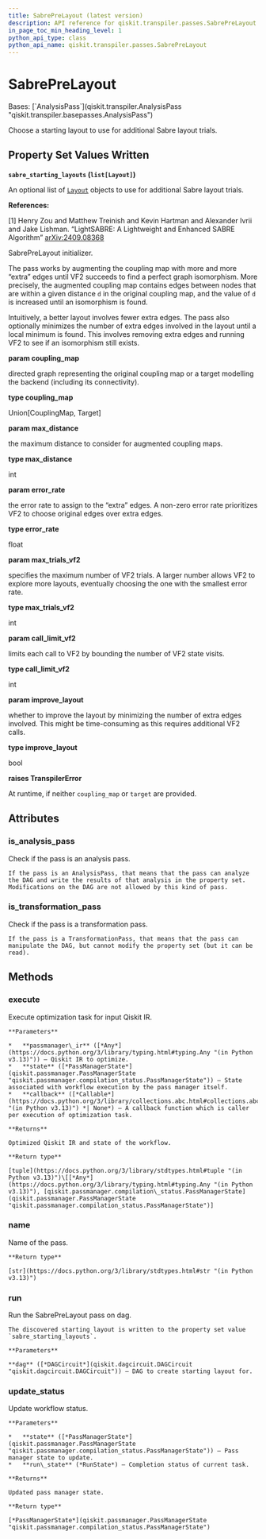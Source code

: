 ```yaml
---
title: SabrePreLayout (latest version)
description: API reference for qiskit.transpiler.passes.SabrePreLayout in the latest version of qiskit
in_page_toc_min_heading_level: 1
python_api_type: class
python_api_name: qiskit.transpiler.passes.SabrePreLayout
---
```


# SabrePreLayout

<Class id="qiskit.transpiler.passes.SabrePreLayout" isDedicatedPage={true} github="https://github.com/Qiskit/qiskit/tree/stable/2.0/qiskit/transpiler/passes/layout/sabre_pre_layout.py#L25-L225" signature="qiskit.transpiler.passes.SabrePreLayout(*args, **kwargs)" modifiers="class">
  Bases: [`AnalysisPass`](qiskit.transpiler.AnalysisPass "qiskit.transpiler.basepasses.AnalysisPass")

  Choose a starting layout to use for additional Sabre layout trials.

  ## Property Set Values Written

  **`sabre_starting_layouts` (`list[Layout]`)**

  An optional list of [`Layout`](qiskit.transpiler.Layout "qiskit.transpiler.Layout") objects to use for additional Sabre layout trials.

  **References:**

  \[1] Henry Zou and Matthew Treinish and Kevin Hartman and Alexander Ivrii and Jake Lishman. “LightSABRE: A Lightweight and Enhanced SABRE Algorithm” [arXiv:2409.08368](https://doi.org/10.48550/arXiv.2409.08368)

  SabrePreLayout initializer.

  The pass works by augmenting the coupling map with more and more “extra” edges until VF2 succeeds to find a perfect graph isomorphism. More precisely, the augmented coupling map contains edges between nodes that are within a given distance `d` in the original coupling map, and the value of `d` is increased until an isomorphism is found.

  Intuitively, a better layout involves fewer extra edges. The pass also optionally minimizes the number of extra edges involved in the layout until a local minimum is found. This involves removing extra edges and running VF2 to see if an isomorphism still exists.

  **param coupling\_map**

  directed graph representing the original coupling map or a target modelling the backend (including its connectivity).

  **type coupling\_map**

  Union\[CouplingMap, Target]

  **param max\_distance**

  the maximum distance to consider for augmented coupling maps.

  **type max\_distance**

  int

  **param error\_rate**

  the error rate to assign to the “extra” edges. A non-zero error rate prioritizes VF2 to choose original edges over extra edges.

  **type error\_rate**

  float

  **param max\_trials\_vf2**

  specifies the maximum number of VF2 trials. A larger number allows VF2 to explore more layouts, eventually choosing the one with the smallest error rate.

  **type max\_trials\_vf2**

  int

  **param call\_limit\_vf2**

  limits each call to VF2 by bounding the number of VF2 state visits.

  **type call\_limit\_vf2**

  int

  **param improve\_layout**

  whether to improve the layout by minimizing the number of extra edges involved. This might be time-consuming as this requires additional VF2 calls.

  **type improve\_layout**

  bool

  **raises TranspilerError**

  At runtime, if neither `coupling_map` or `target` are provided.

  ## Attributes

  ### is\_analysis\_pass

  <Attribute id="qiskit.transpiler.passes.SabrePreLayout.is_analysis_pass">
    Check if the pass is an analysis pass.

    If the pass is an AnalysisPass, that means that the pass can analyze the DAG and write the results of that analysis in the property set. Modifications on the DAG are not allowed by this kind of pass.
  </Attribute>

  ### is\_transformation\_pass

  <Attribute id="qiskit.transpiler.passes.SabrePreLayout.is_transformation_pass">
    Check if the pass is a transformation pass.

    If the pass is a TransformationPass, that means that the pass can manipulate the DAG, but cannot modify the property set (but it can be read).
  </Attribute>

  ## Methods

  ### execute

  <Function id="qiskit.transpiler.passes.SabrePreLayout.execute" github="https://github.com/Qiskit/qiskit/tree/stable/2.0/qiskit/passmanager/base_tasks.py#L72-L118" signature="execute(passmanager_ir, state, callback=None)">
    Execute optimization task for input Qiskit IR.

    **Parameters**

    *   **passmanager\_ir** ([*Any*](https://docs.python.org/3/library/typing.html#typing.Any "(in Python v3.13)")) – Qiskit IR to optimize.
    *   **state** ([*PassManagerState*](qiskit.passmanager.PassManagerState "qiskit.passmanager.compilation_status.PassManagerState")) – State associated with workflow execution by the pass manager itself.
    *   **callback** ([*Callable*](https://docs.python.org/3/library/collections.abc.html#collections.abc.Callable "(in Python v3.13)") *| None*) – A callback function which is caller per execution of optimization task.

    **Returns**

    Optimized Qiskit IR and state of the workflow.

    **Return type**

    [tuple](https://docs.python.org/3/library/stdtypes.html#tuple "(in Python v3.13)")\[[*Any*](https://docs.python.org/3/library/typing.html#typing.Any "(in Python v3.13)"), [qiskit.passmanager.compilation\_status.PassManagerState](qiskit.passmanager.PassManagerState "qiskit.passmanager.compilation_status.PassManagerState")]
  </Function>

  ### name

  <Function id="qiskit.transpiler.passes.SabrePreLayout.name" github="https://github.com/Qiskit/qiskit/tree/stable/2.0/qiskit/passmanager/base_tasks.py#L68-L70" signature="name()">
    Name of the pass.

    **Return type**

    [str](https://docs.python.org/3/library/stdtypes.html#str "(in Python v3.13)")
  </Function>

  ### run

  <Function id="qiskit.transpiler.passes.SabrePreLayout.run" github="https://github.com/Qiskit/qiskit/tree/stable/2.0/qiskit/transpiler/passes/layout/sabre_pre_layout.py#L97-L140" signature="run(dag)">
    Run the SabrePreLayout pass on dag.

    The discovered starting layout is written to the property set value `sabre_starting_layouts`.

    **Parameters**

    **dag** ([*DAGCircuit*](qiskit.dagcircuit.DAGCircuit "qiskit.dagcircuit.DAGCircuit")) – DAG to create starting layout for.
  </Function>

  ### update\_status

  <Function id="qiskit.transpiler.passes.SabrePreLayout.update_status" github="https://github.com/Qiskit/qiskit/tree/stable/2.0/qiskit/passmanager/base_tasks.py#L120-L138" signature="update_status(state, run_state)">
    Update workflow status.

    **Parameters**

    *   **state** ([*PassManagerState*](qiskit.passmanager.PassManagerState "qiskit.passmanager.compilation_status.PassManagerState")) – Pass manager state to update.
    *   **run\_state** (*RunState*) – Completion status of current task.

    **Returns**

    Updated pass manager state.

    **Return type**

    [*PassManagerState*](qiskit.passmanager.PassManagerState "qiskit.passmanager.compilation_status.PassManagerState")
  </Function>
</Class>

